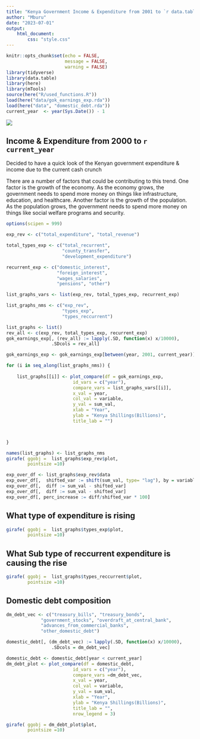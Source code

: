 ```yaml
---
title: "Kenya Government Income & Expenditure from 2001 to `r data.table::year(Sys.Date())-1`"
author: "Mburu"
date: "2023-07-01"
output: 
    html_document:
        css: "style.css"
---
```


```r
knitr::opts_chunk$set(echo = FALSE,
                      message = FALSE,
                      warning = FALSE)
library(tidyverse)
library(data.table)
library(here)
library(mTools)
source(here("R/used_functions.R"))
load(here("data/gok_earnings_exp.rda"))
load(here("data", "domestic_debt.rda"))
current_year  <- year(Sys.Date()) - 1
```

![](cbk_notes.png)

## Income & Expenditure from 2000 to `r current_year`

Decided to have a quick look of the Kenyan government expenditure & income due to the current cash crunch 

There are a number of factors that could be contributing to this trend. One factor is the growth of the economy. As the economy grows, the government needs to spend more money on things like infrastructure, education, and healthcare. Another factor is the growth of the population. As the population grows, the government needs to spend more money on things like social welfare programs and security.

```r
options(scipen = 999)

exp_rev <- c("total_expenditure", "total_revenue")

total_types_exp <- c("total_recurrent", 
                     "county_transfer", 
                     "development_expenditure")

recurrent_exp <- c("domestic_interest", 
                   "foreign_interest", 
                   "wages_salaries", 
                   "pensions", "other")

list_graphs_vars <- list(exp_rev, total_types_exp, recurrent_exp)

list_graphs_nms <- c("exp_rev", 
                     "types_exp",
                     "types_reccurrent")

list_graphs <- list()
rev_all <- c(exp_rev, total_types_exp, recurrent_exp)
gok_earnings_exp[, (rev_all) := lapply(.SD, function(x) x/10000), 
                 .SDcols = rev_all]

gok_earnings_exp <- gok_earnings_exp[between(year, 2001, current_year)]

for (i in seq_along(list_graphs_nms)) {
   
    list_graphs[[i]] <- plot_compare(df = gok_earnings_exp, 
                         id_vars = c("year"),
                         compare_vars = list_graphs_vars[[i]],
                         x_val = year,
                         col_val = variable,
                         y_val = sum_val,
                         xlab = "Year",
                         ylab = "Kenya Shillings(Billions)",
                         title_lab = "")  



}

names(list_graphs) <- list_graphs_nms
girafe( ggobj =  list_graphs$exp_rev$plot,
        pointsize =10)
```

```r

exp_over_df <- list_graphs$exp_rev$data
exp_over_df[,  shifted_var := shift(sum_val, type= "lag"), by = variable]
exp_over_df[,  diff := sum_val - shifted_var]
exp_over_df[,  diff := sum_val - shifted_var]
exp_over_df[, perc_increase := diff/shifted_var * 100]
```

## What type of expenditure is rising

```r

girafe( ggobj =  list_graphs$types_exp$plot,
        pointsize =10)
```

## What Sub type of reccurrent expenditure is causing the rise

```r

girafe( ggobj =  list_graphs$types_reccurrent$plot,
        pointsize =10)

```

## Domestic debt composition

```r
dm_debt_vec <- c("treasury_bills", "treasury_bonds", 
             "government_stocks", "overdraft_at_central_bank", 
             "advances_from_commercial_banks",
             "other_domestic_debt")

domestic_debt[, (dm_debt_vec) := lapply(.SD, function(x) x/10000), 
                 .SDcols = dm_debt_vec]

domestic_debt <- domestic_debt[year < current_year]
dm_debt_plot <- plot_compare(df = domestic_debt, 
                         id_vars = c("year"),
                         compare_vars =dm_debt_vec,
                         x_val = year,
                         col_val = variable,
                         y_val = sum_val,
                         xlab = "Year",
                         ylab = "Kenya Shillings(Billions)",
                         title_lab = "",
                         nrow_legend = 3)  

girafe( ggobj = dm_debt_plot$plot,
        pointsize =10)
```
